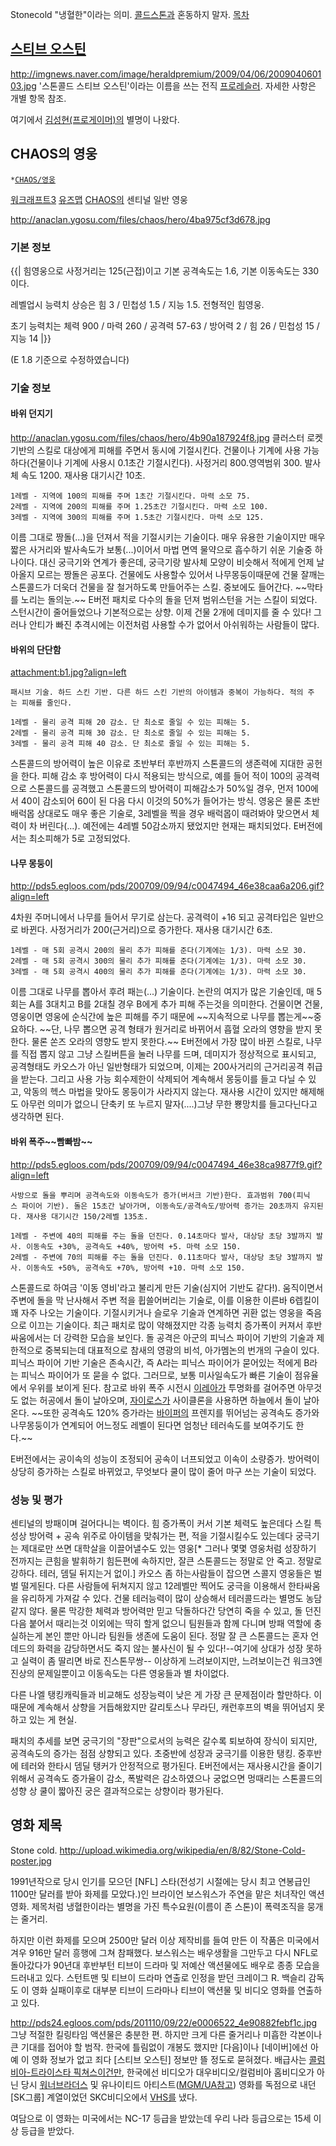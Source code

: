 Stonecold
"냉혈한"이라는 의미.
[[콜드스톤]]과 혼동하지 말자.
[[목차]]
== [[스티브 오스틴]] ==
http://imgnews.naver.com/image/heraldpremium/2009/04/06/200904060103.jpg
'스톤콜드 스티브 오스틴'이라는 이름을 쓰는 전직 [[프로레슬러]]. 자세한 사항은 개별 항목 참조.

여기에서 [[김성현(프로게이머)]]의 별명이 나왔다.
== CHAOS의 영웅 ==
 *[[CHAOS/영웅]]
[[워크래프트3]] [[유즈맵]] [[CHAOS]]의 센티널 일반 영웅

http://anaclan.ygosu.com/files/chaos/hero/4ba975cf3d678.jpg 

=== 기본 정보 ===
{{|
힘영웅으로 사정거리는 125(근접)이고 기본 공격속도는 1.6, 기본 이동속도는 330이다.

레벨업시 능력치 상승은 힘 3 / 민첩성 1.5 / 지능 1.5. 전형적인 힘영웅.

초기 능력치는 체력 900 / 마력 260 / 공격력 57-63 / 방어력 2 / 힘 26 / 민첩성 15 / 지능 14
|}}

(E 1.8 기준으로 수정하였습니다)
=== 기술 정보 ===
==== 바위 던지기 ====
http://anaclan.ygosu.com/files/chaos/hero/4b90a187924f8.jpg
클러스터 로켓 기반의 스킬로 대상에게 피해를 주면서 동시에 기절시킨다. 건물이나 기계에 사용 가능하다(건물이나 기계에 사용시 0.1초간 기절시킨다). 사정거리 800.영역범위 300. 발사체 속도 1200. 재사용 대기시간 10초.

 1레벨 - 지역에 100의 피해를 주며 1초간 기절시킨다. 마력 소모 75.
 2레벨 - 지역에 200의 피해를 주며 1.25초간 기절시킨다. 마력 소모 100.
 3레벨 - 지역에 300의 피해를 주며 1.5초간 기절시킨다. 마력 소모 125.

이름 그대로 짱돌(...)을 던져서 적을 기절시키는 기술이다. 매우 유용한 기술이지만 매우 짧은 사거리와 발사속도가 보통(...)이어서 마법 면역 물약으로 흡수하기 쉬운 기술중 하나이다. 대신 궁극기와 연계가 좋은데, 궁극기랑 발사체 모양이 비슷해서 적에게 언제 날아올지 모르는 짱돌은 공포다.
건물에도 사용할수 있어서 나무몽둥이때문에 건물 잘깨는 스톤콜드가 더욱더 건물을 잘 철거하도록 만들어주는 스킬. 중보에도 들어간다. ~~막타를 노리는 돌의눈.~~
E버전 패치로 다수의 돌을 던져 범위스턴을 거는 스킬이 되었다. 스턴시간이 줄어들었으나 기본적으로는 상향. 이제 건물 2개에 데미지를 줄 수 있다! 그러나 안티가 빠진 추격시에는 이전처럼 사용할 수가 없어서 아쉬워하는 사람들이 많다. 

==== 바위의 단단함 ====
attachment:b1.jpg?align=left

 패시브 기술. 하드 스킨 기반. 다른 하드 스킨 기반의 아이템과 중복이 가능하다. 적의 주는 피해를 줄인다.

 1레벨 - 물리 공격 피해 20 감소. 단 최소로 줄일 수 있는 피해는 5.
 2레벨 - 물리 공격 피해 30 감소. 단 최소로 줄일 수 있는 피해는 5.
 3레벨 - 물리 공격 피해 40 감소. 단 최소로 줄일 수 있는 피해는 5.

스톤콜드의 방어력이 높은 이유로 초반부터 후반까지 스톤콜드의 생존력에 지대한 공헌을 한다. 피해 감소 후 방어력이 다시 적용되는 방식으로, 예를 들어 적이 100의 공격력으로 스톤콜드를 공격했고 스톤콜드의 방어력이 피해감소가 50%일 경우, 먼저 100에서 40이 감소되어 60이 된 다음 다시 이것의 50%가 들어가는 방식. 영웅은 물론 초반 배럭몹 상대로도 매우 좋은 기술로, 3레벨을 찍을 경우 배럭몹이 때려봐야 맞으면서 체력이 차 버린다(...). 예전에는 4레벨 50감소까지 됐었지만 현재는 패치되었다.
E버전에서는 최소피해가 5로 고정되었다.

==== 나무 몽둥이 ====
http://pds5.egloos.com/pds/200709/09/94/c0047494_46e38caa6a206.gif?align=left

4차원 주머니에서 나무를 들어서 무기로 삼는다. 공격력이 +16 되고 공격타입은 일반으로 바뀐다. 사정거리가 200(근거리)으로 증가한다. 재사용 대기시간 6초.

 1레벨 - 매 5회 공격시 200의 물리 추가 피해를 준다(기계에는 1/3). 마력 소모 30.
 2레벨 - 매 5회 공격시 300의 물리 추가 피해를 준다(기계에는 1/3). 마력 소모 30.
 3레벨 - 매 5회 공격시 400의 물리 추가 피해를 준다(기계에는 1/3). 마력 소모 30.

이름 그대로 나무를 뽑아서 후려 패는(...) 기술이다. 논란의 여지가 많은 기술인데, 매 5회는 A를 3대치고 B를 2대칠 경우 B에게 추가 피해 주는것을 의미한다. 건물이면 건물, 영웅이면 영웅에 순식간에 높은 피해를 주기 때문에 ~~지속적으로 나무를 뽑는게~~중요하다.
~~단, 나무 뽑으면 공격 형태가 원거리로 바뀌어서 흡혈 오라의 영향을 받지 못한다. 물론 쏜즈 오라의 영향도 받지 못한다.~~
E버전에서 가장 많이 바뀐 스킬로, 나무를 직접 뽑지 않고 그냥 스킬버튼을 눌러 나무를 드며, 데미지가 정상적으로 표시되고, 공격형태도 카오스가 아닌 일반형태가 되었으며, 이제는 200사거리의 근거리공격 취급을 받는다. 그리고 사용 가능 회수제한이 삭제되어 계속해서 몽둥이를 들고 다닐 수 있고, 악동의 헥스 마법을 맞아도 몽둥이가 사라지지 않는다. 
재사용 시간이 있지만 해제해도 아무런 의미가 없으니 단축키 또 누르지 말자(....)그냥 무한 뿅망치를 들고다닌다고 생각하면 된다.

==== 바위 폭주~~빰빠밤~~ ====
http://pds5.egloos.com/pds/200709/09/94/c0047494_46e38ca9877f9.gif?align=left
 사방으로 돌을 뿌리며 공격속도와 이동속도가 증가(버서크 기반)한다. 효과범위 700(피닉스 파이어 기반). 돌은 15초간 날아가며, 이동속도/공격속도/방어력 증가는 20초까지 유지된다. 재사용 대기시간 150/2레벨 135초. 

 1레벨 - 주변에 40의 피해를 주는 돌을 던진다. 0.14초마다 발사, 대상당 초당 3발까지 발사. 이동속도 +30%, 공격속도 +40%, 방어력 +5. 마력 소모 150.
 2레벨 - 주변에 70의 피해를 주는 돌을 던진다. 0.11초마다 발사, 대상당 초당 3발까지 발사. 이동속도 +50%, 공격속도 +70%, 방어력 +10. 마력 소모 150.

스톤콜드로 하여금 '이동 영비'라고 불리게 만든 기술(심지어 기반도 같다!). 움직이면서 주변에 돌을 막 난사해서 주변 적을 휩쓸어버리는 기술로, 이를 이용한 이른바 6렙킬이 꽤 자주 나오는 기술이다. 기절시키거나 슬로우 기술과 연계하면 귀환 없는 영웅을 죽음으로 이끄는 기술이다. 최근 패치로 많이 약해졌지만 각종 능력치 증가폭이 커져서 후반 싸움에서는 더 강력한 모습을 보인다.
돌 공격은 아군의 피닉스 파이어 기반의 기술과 제한적으로 중복되는데 대표적으로 참새의 영광의 비석, 아가멤논의 번개의 구슬이 있다. 피닉스 파이어 기반 기술은 존속시간, 즉 A라는 피닉스 파이어가 묻어있는 적에게 B라는 피닉스 파이어가 또 묻을 수 없다. 그러므로, 보통 미사일속도가 빠른 기술이 점유율에서 우위를 보이게 된다.
참고로 바위 폭주 시전시 [[이레아]]가 투명화를 걸어주면 아무것도 없는 허공에서 돌이 날아오며, [[자이로스]]가 사이클론을 사용하면 하늘에서 돌이 날아온다. 
~~또한 공격속도 120% 증가라는 [[바이퍼]]의 프렌지를 뛰어넘는 공격속도 증가와 나무몽둥이가 연계되어 어느정도 레벨이 된다면 엄청난 테러속도를 보여주기도 한다.~~

E버전에서는 공이속의 성능이 조정되어 공속이 너프되었고 이속이 소량증가. 방어력이 상당히 증가하는 스킬로 바뀌었고, 무엇보다 쿨이 많이 줄어 마구 쓰는 기술이 되었다.

=== 성능 및 평가 ===

센티널의 방패이며 걸어다니는 벽이다. 힘 증가폭이 커서 기본 체력도 높은데다 스킬 특성상 방어력 + 공속 위주로 아이템을 맞춰가는 편, 적을 기절시킬수도 있는데다 궁극기는 제대로만 쓰면 대학살을 이끌어낼수도 있는 영웅[* 그러나 몇몇 영웅처럼 성장하기 전까지는 큰힘을 발휘하기 힘든편에 속하지만, 잘큰 스톤콜드는 정말로 안 죽고. 정말로 강하다. 테러, 뎀딜 뒤지는거 없이.] 카오스 좀 하는사람들이 잡으면 스콜지 영웅들은 벌벌 떨게된다. 다른 사람들에 뒤쳐지지 않고 12레벨만 찍어도 궁극을 이용해서 한타싸움을 유리하게 가져갈 수 있다. 건물 테러능력이 많이 상승해서 테러콜드라는 별명도 농담같지 않다.
물론 막강한 체력과 방어력만 믿고 닥돌하다간 당연히 죽을 수 있고, 돌 던진다음 붙어서 때리는것 이외에는 딱히 할게 없으니 팀원들과 함께 다니며 방패 역할에 충실하는게 본인 뿐만 아니라 팀원들 생존에 도움이 된다. 정말 잘 큰 스톤콜드는 혼자 언데드의 화력을 감당하면서도 죽지 않는 불사신이 될 수 있다!--여기에 상대가 성장 못하고 실력이 좀 딸리면 바로 진스톤무쌍--
이상하게 느려보이지만, 느려보이는건 워크3엔진상의 문제일뿐이고 이동속도는 다른 영웅들과 별 차이없다.

다른 나엘 탱킹캐릭들과 비교해도 성장능력이 낮은 게 가장 큰 문제점이라 할만하다. 이 때문에 계속해서 상향을 거듭해왔지만 갈리토스나 무라딘, 캐런후프의 벽을 뛰어넘지 못하고 있는 게 현실. 

패치의 추세를 보면 궁극기의 "장판"으로서의 능력은 갈수록 퇴보하여 장식이 되지만, 공격속도의 증가는 점점 상향되고 있다. 초중반에 성장과 궁극기를 이용한 탱킹. 중후반에 테러와 한타시 뎀딜 탱커가 안정적으로 평가된다.
E버전에서는 재사용시간을 줄이기 위해서 공격속도 증가율이 감소, 폭발력은 감소하였으나 궁없으면 멍때리는 스톤콜드의 성향 상 쿨이 짧아진 궁은 결과적으로는 상향이라 평가된다.

== 영화 제목 ==
Stone cold. 
http://upload.wikimedia.org/wikipedia/en/8/82/Stone-Cold-poster.jpg

1991년작으로 당시 인기를 모으던 [NFL] 스타(전성기 시절에는 당시 최고 연봉급인 1100만 달러를 받아 화제를 모았다.)인 브라이언 보스워스가 주연을 맡은 처녀작인 액션영화. 제목처럼 냉혈한이라는 별명을 가진 특수요원(이름이 존 스톤)이 폭력조직을 뭉개는 줄거리.

하지만 이런 화제를 모으며 2500만 달러 이상 제작비를 들여 만든 이 작품은 미국에서 겨우 916만 달러 흥행에 그쳐 참패했다. 보스워스는 배우생활을 그만두고 다시 NFL로 돌아갔다가 90년대 후반부턴 티브이 드라마 및 저예산 액션물에도 배우로 종종 모습을 드러내고 있다. 스턴트맨 및 티브이 드라마 연출로 인정을 받던 크레이그 R. 백슬리 감독도 이 영화 실패이후로 대부분 티브이 드라마나 티브이 액션물 및 비디오 영화를 연출하고 있다.

http://pds24.egloos.com/pds/201110/09/22/e0006522_4e90882febf1c.jpg
그냥 적절한 킬링타임 액션물은 충분한 편. 하지만 크게 다른 줄거리나 미흡한 각본이나 큰 기대를 접어야 할 범작. 한국에 틀림없이 개봉도 했지만 [다음]이나 [네이버]에선 아예 이 영화 정보가 없고 죄다 [스티브 오스틴] 정보만 뜰 정도로 묻혀졌다. 배급사는 [[콜럼비아-트라이스타 픽쳐스]]이건만, 한국에선 비디오가 대우비디오/컬럼비아 홈비디오가 아닌 당시 [[워너브라더스]] 및 유나이티드 아티스트([[MGM/UA]]참고) 영화를 독점으로 내던 [SK그룹] 계열이었던 SKC비디오에서 [[VHS]]를 냈다.

여담으로 이 영화는 미국에서는 NC-17 등급을 받았는데 우리 나라 등급으로는 15세 이상 등급을 받았다.

